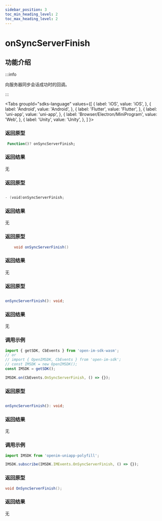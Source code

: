 ```yaml
---
sidebar_position: 3
toc_min_heading_level: 2
toc_max_heading_level: 2
---
```


# onSyncServerFinish

## 功能介绍

:::info

向服务器同步会话成功时的回调。

:::

<Tabs
groupId="sdks-language"
values={[
{ label: 'iOS', value: 'iOS', },
{ label: 'Android', value: 'Android', },
{ label: 'Flutter', value: 'Flutter', },
{ label: 'uni-app', value: 'uni-app', },
{ label: 'Browser/Electron/MiniProgram', value: 'Web', },
{ label: 'Unity', value: 'Unity', },
]
}>

<TabItem value="Flutter">

### 返回原型

```dart showLineNumbers
 Function()? onSyncServerFinish;
```

### 返回结果

无

</TabItem>

<TabItem value="iOS">

### 返回原型

```swift showLineNumbers

- (void)onSyncServerFinish;

```

### 返回结果

无

</TabItem>

<TabItem value="Android">


### 返回原型

```java showLineNumbers
    void onSyncServerFinish()
```

### 返回结果

无


</TabItem>

<TabItem value="Web">

### 返回原型

```ts showLineNumbers

onSyncServerFinish(): void;

```

### 返回结果

无

### 调用示例

```js showLineNumbers
import { getSDK, CbEvents } from 'open-im-sdk-wasm';
// or
// import { OpenIMSDK, CbEvents } from 'open-im-sdk';
// const IMSDK = new OpenIMSDK();
const IMSDK = getSDK();

IMSDK.on(CbEvents.OnSyncServerFinish, () => {});
```

</TabItem>

<TabItem value="uni-app">

### 返回原型

```ts showLineNumbers

onSyncServerFinish(): void;

```

### 返回结果

无

### 调用示例

```js showLineNumbers
import IMSDK from 'openim-uniapp-polyfill';

IMSDK.subscribe(IMSDK.IMEvents.OnSyncServerFinish, () => {});
```

</TabItem>

<TabItem value="Unity">

### 返回原型

```C# showLineNumbers
void OnSyncServerFinish();
```

### 返回结果

无

</TabItem>
</Tabs>
